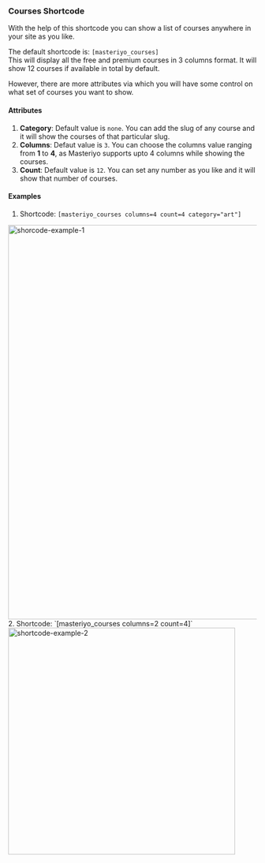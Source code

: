 
### Courses Shortcode
With the help of this shortcode you can show a list of courses anywhere in your site as you like. 

The default shortcode is: `[masteriyo_courses]`
<br/>This will display all the free and premium courses in 3 columns format.
It will show 12 courses if available in total by default. 

However, there are more attributes via which you will have some control on what set of courses you want to show.

#### Attributes
1. **Category**: Default value is `none`. You can add the slug of any course and it will show the courses of that particular slug.
2. **Columns**: Defaut value is `3`. You can choose the columns value ranging from **1** to **4**, as Masteriyo supports upto 4 columns while showing the courses.
3. **Count**: Default value is `12`. You can set any number as you like and it will show that number of courses.

#### Examples
1. Shortcode: `[masteriyo_courses columns=4 count=4 category="art"]`
<img width="800" alt="shorcode-example-1" src="https://user-images.githubusercontent.com/3049841/178991184-c74c17ba-5e04-41f0-9a67-da661ca028a3.png">
2. Shortcode: `[masteriyo_courses columns=2 count=4]`
<img width="460" alt="shortcode-example-2" src="https://user-images.githubusercontent.com/3049841/178991877-f8cf7b6a-8734-491b-87a4-24fc74bc3abe.png">
